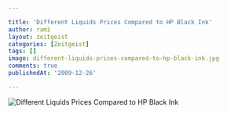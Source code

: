```yaml
---

title: 'Different Liquids Prices Compared to HP Black Ink'
author: rami
layout: zeitgeist
categories: [Zeitgeist]
tags: []
image: different-liquids-prices-compared-to-hp-black-ink.jpg
comments: true
publishedAt: '2009-12-26'

---
```


![Different Liquids Prices Compared to HP Black Ink](/assets/images/content/zeitgeist/different-liquids-prices-compared-to-hp-black-ink.jpg)
